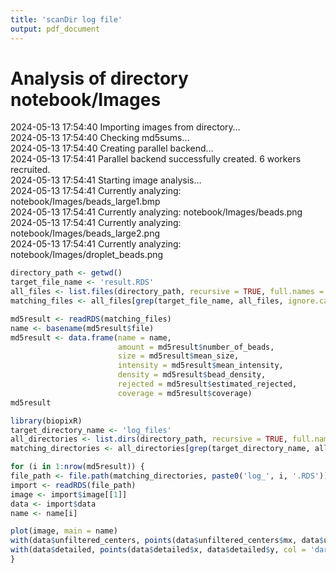 ```yaml
---
title: 'scanDir log file'
output: pdf_document
--- 
```

# Analysis of directory notebook/Images 
2024-05-13 17:54:40 Importing images from directory...   
2024-05-13 17:54:40 Checking md5sums...   
2024-05-13 17:54:40 Creating parallel backend...   
2024-05-13 17:54:41 Parallel backend successfully created. 6 workers recruited.  
2024-05-13 17:54:41 Starting image analysis...   
2024-05-13 17:54:41 Currently analyzing: notebook/Images/beads_large1.bmp   
2024-05-13 17:54:41 Currently analyzing: notebook/Images/beads.png   
2024-05-13 17:54:41 Currently analyzing: notebook/Images/beads_large2.png   
2024-05-13 17:54:41 Currently analyzing: notebook/Images/droplet_beads.png   
```r
directory_path <- getwd()
target_file_name <- 'result.RDS'
all_files <- list.files(directory_path, recursive = TRUE, full.names = TRUE)
matching_files <- all_files[grep(target_file_name, all_files, ignore.case = TRUE)]

md5result <- readRDS(matching_files)
name <- basename(md5result$file)
md5result <- data.frame(name = name,
                        amount = md5result$number_of_beads,
                        size = md5result$mean_size,
                        intensity = md5result$mean_intensity,
                        density = md5result$bead_density,
                        rejected = md5result$estimated_rejected,
                        coverage = md5result$coverage)
md5result
```  
```r
library(biopixR)
target_directory_name <- 'log_files'
all_directories <- list.dirs(directory_path, recursive = TRUE, full.names = TRUE)
matching_directories <- all_directories[grep(target_directory_name, all_directories, ignore.case = TRUE)]

for (i in 1:nrow(md5result)) {
file_path <- file.path(matching_directories, paste0('log_', i, '.RDS'))
import <- readRDS(file_path)
image <- import$image[[1]]
data <- import$data
name <- name[i]

plot(image, main = name)
with(data$unfiltered_centers, points(data$unfiltered_centers$mx, data$unfiltered_centers$my, col = 'darkred'))
with(data$detailed, points(data$detailed$x, data$detailed$y, col = 'darkgreen'))
}
```  
